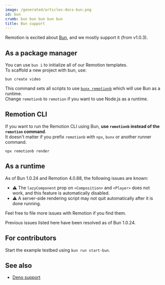 ```yaml
---
image: /generated/articles-docs-bun.png
id: bun
crumb: bun bun bun bun bun
title: Bun support
---
```


Remotion is excited about [Bun](https://bun.sh), and we mostly support it (from v1.0.3).

## As a package manager

You can use `bun i` to initialize all of our Remotion templates.  
To scaffold a new project with bun, use:

```
bun create video
```

This command sets all scripts to use [`bunx remotionb`](/docs/cli/#using-bun) which will use Bun as a runtime.  
Change `remotionb` to `remotion` if you want to use Node.js as a runtime.

## Remotion CLI

If you want to run the Remotion CLI using Bun, **use `remotionb` instead of the `remotion` command**.  
It doesn't matter if you prefix `remotionb` with `npx`, `bunx` or another runner command.

```
npx remotionb render
```

## As a runtime

As of Bun 1.0.24 and Remotion 4.0.88, the following issues are known:

- ⚠️ The `lazyComponent` prop on `<Composition>` and `<Player>` does not work, and this feature is automatically disabled.
- ⚠️ A server-side rendering script may not quit automatically after it is done running.

Feel free to file more issues with Remotion if you find them.

Previous issues listed here have been resolved as of Bun 1.0.24.

## For contributors

Start the example testbed using `bun run start-bun`.

## See also

- [Deno support](/docs/deno)
